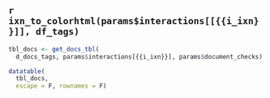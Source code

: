 
## `r ixn_to_colorhtml(params$interactions[[{{i_ixn}}]], df_tags)`

```r
tbl_docs <- get_docs_tbl(
  d_docs_tags, params$interactions[{{i_ixn}}], params$document_checks)

datatable(
  tbl_docs, 
  escape = F, rownames = F)
```
